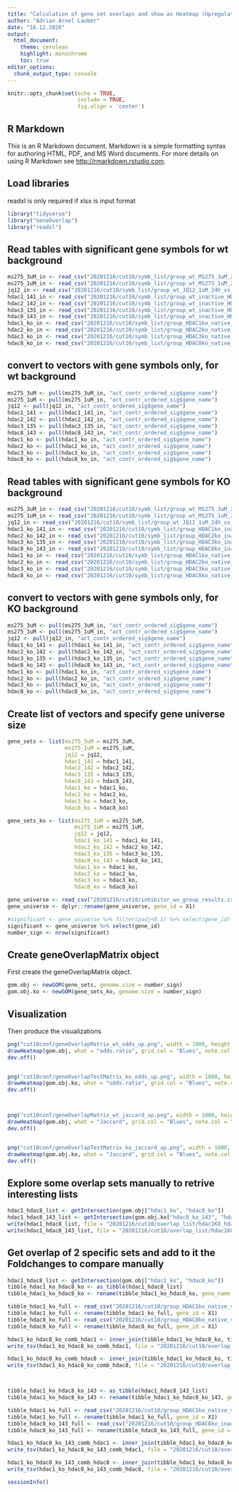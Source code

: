 ---
title: "Calculation of gene set overlaps and show as Heatmap (Upregulated genes)"
author: "Adrian Arnel Lauber"
date: "16.12.2020"
output:
  html_document: 
    theme: cerulean
    highlight: monochrome
    toc: true
editor_options:
  chunk_output_type: console
---

```{r setup, include=FALSE}
knitr::opts_chunk$set(echo = TRUE,
                      include = TRUE,
                      fig.align = 'center')
```

## R Markdown

This is an R Markdown document. Markdown is a simple formatting syntax for authoring HTML, PDF, and MS Word documents. For more details on using R Markdown see <http://rmarkdown.rstudio.com>.

## Load libraries
readxl is only required if xlsx is input format
```{r imports}
library("tidyverse")
library("GeneOverlap")
library("readxl")
```

## Read tables with significant gene symbols for wt background

```{r data_import}
ms275_3uM_in <- read_csv("20201216/cut10/symb_list/group_wt_MS275_3uM_24h_vs_wt_native_up.csv")
ms275_1uM_in <- read_csv("20201216/cut10/symb_list/group_wt_MS275_1uM_24h_vs_wt_native_up.csv")
jq12_in <- read_csv("20201216/cut10/symb_list/group_wt_JQ12_1uM_24h_vs_wt_native_up.csv")
hdac1_141_in <- read_csv("20201216/cut10/symb_list/group_wt_inactive_HDAC1_vs_wt_native_up.csv")
hdac2_142_in <- read_csv("20201216/cut10/symb_list/group_wt_inactive_HDAC2_vs_wt_native_up.csv")
hdac3_135_in <- read_csv("20201216/cut10/symb_list/group_wt_inactive_HDAC3_vs_wt_native_up.csv")
hdac8_143_in <- read_csv("20201216/cut10/symb_list/group_wt_inactive_HDAC8_vs_wt_native_up.csv")
hdac1_ko_in <- read_csv("20201216/cut10/symb_list/group_HDAC1ko_native_vs_wt_native_up.csv")
hdac2_ko_in <- read_csv("20201216/cut10/symb_list/group_HDAC2ko_native_vs_wt_native_up.csv")
hdac3_ko_in <- read_csv("20201216/cut10/symb_list/group_HDAC3ko_native_vs_wt_native_up.csv")
hdac8_ko_in <- read_csv("20201216/cut10/symb_list/group_HDAC8ko_native_vs_wt_native_up.csv")
```

## convert to vectors with gene symbols only, for wt background

```{r convert_wt}
ms275_3uM <- pull(ms275_3uM_in, "act_contr_ordered_sig$gene_name")
ms275_1uM <- pull(ms275_1uM_in, "act_contr_ordered_sig$gene_name")
jq12 <- pull(jq12_in, "act_contr_ordered_sig$gene_name")
hdac1_141 <- pull(hdac1_141_in, "act_contr_ordered_sig$gene_name")
hdac2_142 <- pull(hdac2_142_in, "act_contr_ordered_sig$gene_name")
hdac3_135 <- pull(hdac3_135_in, "act_contr_ordered_sig$gene_name")
hdac8_143 <- pull(hdac8_143_in, "act_contr_ordered_sig$gene_name")
hdac1_ko <- pull(hdac1_ko_in, "act_contr_ordered_sig$gene_name")
hdac2_ko <- pull(hdac2_ko_in, "act_contr_ordered_sig$gene_name")
hdac3_ko <- pull(hdac3_ko_in, "act_contr_ordered_sig$gene_name")
hdac8_ko <- pull(hdac8_ko_in, "act_contr_ordered_sig$gene_name")
```

## Read tables with significant gene symbols for KO background

```{r data_import_ko}
ms275_3uM_in <- read_csv("20201216/cut10/symb_list/group_wt_MS275_3uM_24h_vs_wt_native_up.csv")
ms275_1uM_in <- read_csv("20201216/cut10/symb_list/group_wt_MS275_1uM_24h_vs_wt_native_up.csv")
jq12_in <- read_csv("20201216/cut10/symb_list/group_wt_JQ12_1uM_24h_vs_wt_native_up.csv")
hdac1_ko_141_in <- read_csv("20201216/cut10/symb_list/group_HDAC1ko_inactive_vs_wt_native_up.csv")
hdac2_ko_142_in <- read_csv("20201216/cut10/symb_list/group_HDAC2ko_inactive_vs_wt_native_up.csv")
hdac3_ko_135_in <- read_csv("20201216/cut10/symb_list/group_HDAC3ko_inactive_vs_wt_native_up.csv")
hdac8_ko_143_in <- read_csv("20201216/cut10/symb_list/group_HDAC8ko_inactive_vs_wt_native_up.csv")
hdac1_ko_in <- read_csv("20201216/cut10/symb_list/group_HDAC1ko_native_vs_wt_native_up.csv")
hdac2_ko_in <- read_csv("20201216/cut10/symb_list/group_HDAC2ko_native_vs_wt_native_up.csv")
hdac3_ko_in <- read_csv("20201216/cut10/symb_list/group_HDAC3ko_native_vs_wt_native_up.csv")
hdac8_ko_in <- read_csv("20201216/cut10/symb_list/group_HDAC8ko_native_vs_wt_native_up.csv")
```

## convert to vectors with gene symbols only, for KO background

```{r convert_ko}
ms275_3uM <- pull(ms275_3uM_in, "act_contr_ordered_sig$gene_name")
ms275_1uM <- pull(ms275_1uM_in, "act_contr_ordered_sig$gene_name")
jq12 <- pull(jq12_in, "act_contr_ordered_sig$gene_name")
hdac1_ko_141 <- pull(hdac1_ko_141_in, "act_contr_ordered_sig$gene_name")
hdac2_ko_142 <- pull(hdac2_ko_142_in, "act_contr_ordered_sig$gene_name")
hdac3_ko_135 <- pull(hdac3_ko_135_in, "act_contr_ordered_sig$gene_name")
hdac8_ko_143 <- pull(hdac8_ko_143_in, "act_contr_ordered_sig$gene_name")
hdac1_ko <- pull(hdac1_ko_in, "act_contr_ordered_sig$gene_name")
hdac2_ko <- pull(hdac2_ko_in, "act_contr_ordered_sig$gene_name")
hdac3_ko <- pull(hdac3_ko_in, "act_contr_ordered_sig$gene_name")
hdac8_ko <- pull(hdac8_ko_in, "act_contr_ordered_sig$gene_name")
```


## Create list of vectors and specify gene universe size

```{r gene_set_lists}
gene_sets <- list(ms275_3uM = ms275_3uM,
                  ms275_1uM = ms275_1uM,
                  jq12 = jq12,
                  hdac1_141 = hdac1_141,
                  hdac2_142 = hdac2_142,
                  hdac3_135 = hdac3_135,
                  hdac8_143 = hdac8_143,
                  hdac1_ko = hdac1_ko,
                  hdac2_ko = hdac2_ko,
                  hdac3_ko = hdac3_ko,
                  hdac8_ko = hdac8_ko)

gene_sets_ko <- list(ms275_3uM = ms275_3uM,
                     ms275_1uM = ms275_1uM,
                     jq12 = jq12,
                     hdac1_ko_141 = hdac1_ko_141,
                     hdac2_ko_142 = hdac2_ko_142,
                     hdac3_ko_135 = hdac3_ko_135,
                     hdac8_ko_143 = hdac8_ko_143,
                     hdac1_ko = hdac1_ko,
                     hdac2_ko = hdac2_ko,
                     hdac3_ko = hdac3_ko,
                     hdac8_ko = hdac8_ko)

gene_universe <- read_csv("20201216/cut10/inhibitor_wo_group_results.csv", col_names = TRUE)
gene_universe <- dplyr::rename(gene_universe, gene_id = X1)

#significant <- gene_universe %>% filter(padj<0.1) %>% select(gene_id)
significant <- gene_universe %>% select(gene_id)
number_sign <- nrow(significant)
```

## Create geneOverlapMatrix object
First create the geneOverlapMatrix object. 

```{r geneOverlapMatrix_object}
gom.obj <- newGOM(gene_sets, genome.size = number_sign)
gom.obj.ko <- newGOM(gene_sets_ko, genome.size = number_sign)
```

## Visualization
Then produce the visualizations

```{r visualize, fig.width=12, fig.height=12}

png("cut10conf/geneOverlapMatrix_wt_odds_up.png", width = 1000, height = 800)
drawHeatmap(gom.obj, what = "odds.ratio", grid.col = "Blues", note.col = "black", adj.p = TRUE, log.scale = TRUE)
dev.off()


png("cut10conf/geneOverlapTestMatrix_ko_odds_up.png", width = 1000, height = 800)
drawHeatmap(gom.obj.ko, what = "odds.ratio", grid.col = "Blues", note.col = "black", adj.p = TRUE, log.scale = TRUE)
dev.off()



png("cut10conf/geneOverlapMatrix_wt_jaccard_up.png", width = 1000, height = 800)
drawHeatmap(gom.obj, what = "Jaccard", grid.col = "Blues", note.col = "black", adj.p = TRUE, log.scale = TRUE)
dev.off()


png("cut10conf/geneOverlapTestMatrix_ko_jaccard_up.png", width = 1000, height = 800)
drawHeatmap(gom.obj.ko, what = "Jaccard", grid.col = "Blues", note.col = "black", adj.p = TRUE, log.scale = TRUE)
dev.off()
```

## Explore some overlap sets manually to retrive interesting lists

```{r explore}
hdac1_hdac8_list <- getIntersection(gom.obj["hdac1_ko", "hdac8_ko"])
hdac1_hdac8_143_list <- getIntersection(gom.obj.ko["hdac8_ko_143", "hdac1_ko"])
write(hdac1_hdac8_list, file = "20201216/cut10/overlap_list/hdac1KO_hdac8KO_common_up.txt")
write(hdac1_hdac8_143_list, file = "20201216/cut10/overlap_list/hdac1KO_hdac8KO_143_common_up.txt")

```

## Get overlap of 2 specific sets and add to it the Foldchanges to compare manually

```{r add_Log2Foldchanges}
hdac1_hdac8_list <- getIntersection(gom.obj["hdac1_ko", "hdac8_ko"])
tibble_hdac1_ko_hdac8_ko <- as_tibble(hdac1_hdac8_list)
tibble_hdac1_ko_hdac8_ko <- rename(tibble_hdac1_ko_hdac8_ko, gene_name = value)

tibble_hdac1_ko_full <- read_csv("20201216/cut10/group_HDAC1ko_native_vs_wt_native.csv")
tibble_hdac1_ko_full <- rename(tibble_hdac1_ko_full, gene_id = X1)
tibble_hdac8_ko_full <- read_csv("20201216/cut10/group_HDAC8ko_native_vs_wt_native.csv")
tibble_hdac8_ko_full <- rename(tibble_hdac8_ko_full, gene_id = X1)

hdac1_ko_hdac8_ko_comb_hdac1 <- inner_join(tibble_hdac1_ko_hdac8_ko, tibble_hdac1_ko_full)
write_tsv(hdac1_ko_hdac8_ko_comb_hdac1, file = "20201216/cut10/overlap_list/HDAC1KO_HDAC8KO_common_up_log2Foldchanges_HDAC1.tsv")

hdac1_ko_hdac8_ko_comb_hdac8 <- inner_join(tibble_hdac1_ko_hdac8_ko, tibble_hdac8_ko_full)
write_tsv(hdac1_ko_hdac8_ko_comb_hdac8, file = "20201216/cut10/overlap_list/HDAC1KO_HDAC8KO_common_up_log2Foldchanges_HDAC8.tsv")



tibble_hdac1_ko_hdac8_ko_143 <- as_tibble(hdac1_hdac8_143_list)
tibble_hdac1_ko_hdac8_ko_143 <- rename(tibble_hdac1_ko_hdac8_ko_143, gene_name = value)

tibble_hdac1_ko_full <- read_csv("20201216/cut10/group_HDAC1ko_native_vs_wt_native.csv")
tibble_hdac1_ko_full <- rename(tibble_hdac1_ko_full, gene_id = X1)
tibble_hdac8_ko_143_full <- read_csv("20201216/cut10/group_HDAC8ko_inactive_vs_wt_native.csv")
tibble_hdac8_ko_143_full <- rename(tibble_hdac8_ko_143_full, gene_id = X1)

hdac1_ko_hdac8_ko_143_comb_hdac1 <- inner_join(tibble_hdac1_ko_hdac8_ko_143, tibble_hdac1_ko_full)
write_tsv(hdac1_ko_hdac8_ko_143_comb_hdac1, file = "20201216/cut10/overlap_list/HDAC1KO_HDAC8KO_143_common_up_log2Foldchanges_HDAC1.tsv")

hdac1_ko_hdac8_ko_143_comb_hdac8 <- inner_join(tibble_hdac1_ko_hdac8_ko_143, tibble_hdac8_ko_143_full)
write_tsv(hdac1_ko_hdac8_ko_143_comb_hdac8, file = "20201216/cut10/overlap_list/HDAC1KO_HDAC8KO_143_common_up_log2Foldchanges_HDAC8.tsv")
```

```{r session_info}
sessionInfo()
```
